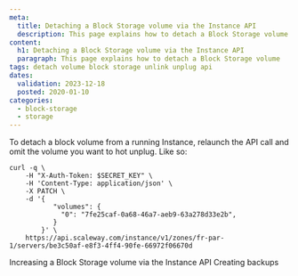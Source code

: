 ```yaml
---
meta:
  title: Detaching a Block Storage volume via the Instance API
  description: This page explains how to detach a Block Storage volume using the API.
content:
  h1: Detaching a Block Storage volume via the Instance API
  paragraph: This page explains how to detach a Block Storage volume
tags: detach volume block storage unlink unplug api
dates:
  validation: 2023-12-18
  posted: 2020-01-10
categories:
  - block-storage
  - storage
---
```


<Macro id="iam-requirements" />

To detach a block volume from a running Instance, relaunch the API call and omit the volume you want to hot unplug. Like so:

```
curl -q \
	-H "X-Auth-Token: $SECRET_KEY" \
	-H 'Content-Type: application/json' \
	-X PATCH \
	-d '{
	       "volumes": {
	         "0": "7fe25caf-0a68-46a7-aeb9-63a278d33e2b",
	       }
	    }' \
	https://api.scaleway.com/instance/v1/zones/fr-par-1/servers/be3c50af-e8f3-4ff4-90fe-66972f06670d
```


<Navigation title="See Also">
  <PreviousButton to="/compute/instances/api-cli/increasing-volume-size/">Increasing a Block Storage volume via the Instance API</PreviousButton>
  <NextButton to="/compute/instances/api-cli/creating-backups/">Creating backups</NextButton>
</Navigation>
